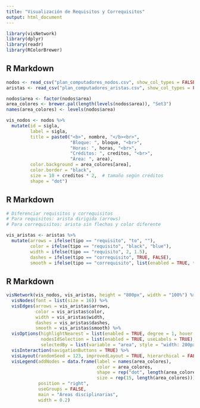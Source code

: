---
title: "Visualización de Requisitos y Correquisitos"
output: html_document
---

```{r setup, include=FALSE}
library(visNetwork)
library(dplyr)
library(readr)
library(RColorBrewer)
```

## R Markdown

```{r}
nodos <- read_csv("plan_computadores_nodos.csv", show_col_types = FALSE)
aristas <- read_csv("plan_computadores_aristas.csv", show_col_types = FALSE)

nodos$area <- factor(nodos$area)
area_colores <- brewer.pal(length(levels(nodos$area)), "Set3")
names(area_colores) <- levels(nodos$area)

vis_nodos <- nodos %>%
  mutate(id = sigla,
         label = sigla,
         title = paste0("<b>", nombre, "</b><br>",
                        "Bloque: ", bloque, "<br>",
                        "Horas: ", horas, "<br>",
                        "Créditos: ", creditos, "<br>",
                        "Área: ", area),
         color.background = area_colores[area],
         color.border = "black",
         size = 10 + creditos * 2,  # tamaño según créditos
         shape = "dot")
```

## R Markdown

```{r}
# Diferenciar requisitos y correquisitos
# Para requisitos: arista dirigida (arrows)
# Para correquisitos: arista sin flechas y color diferente

vis_aristas <- aristas %>%
  mutate(arrows = ifelse(tipo == "requisito", "to", ""),
         color = ifelse(tipo == "requisito", "black", "blue"),
         width = ifelse(tipo == "requisito", 2, 1.5),
         dashes = ifelse(tipo == "correquisito", TRUE, FALSE),
         smooth = ifelse(tipo == "correquisito", list(enabled = TRUE, type = "curvedCW"), FALSE))
```

## R Markdown

```{r}
visNetwork(vis_nodos, vis_aristas, height = "800px", width = "100%") %>%
  visNodes(font = list(size = 16)) %>%
  visEdges(arrows = vis_aristas$arrows,
           color = vis_aristas$color,
           width = vis_aristas$width,
           dashes = vis_aristas$dashes,
           smooth = vis_aristas$smooth) %>%
  visOptions(highlightNearest = list(enabled = TRUE, degree = 1, hover = TRUE),
             nodesIdSelection = list(enabled = TRUE, useLabels = TRUE),
             selectedBy = list(variable = "area", style = "width: 200px; height: 100px;")) %>%
  visInteraction(navigationButtons = TRUE) %>%
  visLayout(randomSeed = 123, improvedLayout = TRUE, hierarchical = FALSE) %>%
  visLegend(addNodes = data.frame(label = names(area_colores),
                                  color = area_colores,
                                  shape = rep("dot", length(area_colores)),
                                  size = rep(15, length(area_colores))),
            position = "right",
            useGroups = FALSE,
            main = "Áreas disciplinarias",
            width = 0.2)

```
